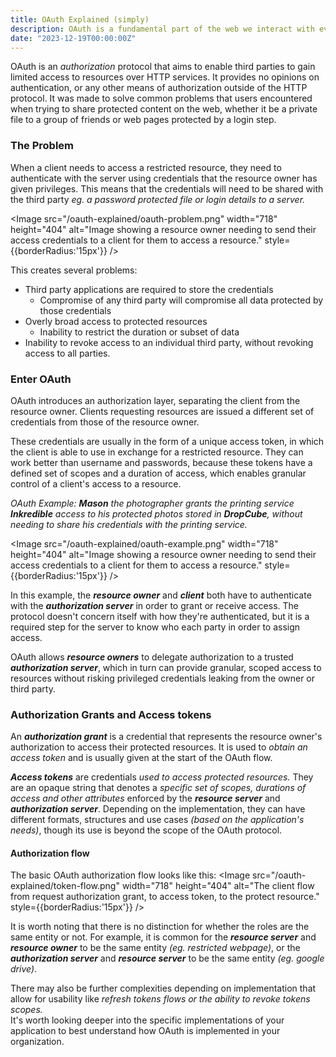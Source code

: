 ```yaml
---
title: OAuth Explained (simply) 
description: OAuth is a fundamental part of the web we interact with every day, though not many people know much about it. In this article we'll explore what OAuth is (and what it isn't) in a digestable way. 
date: "2023-12-19T00:00:00Z"
---
```


OAuth is an _authorization_ protocol that aims to enable third parties to gain limited access to resources over HTTP services. 
It provides no opinions on authentication, or any other means of authorization outside of the HTTP protocol.
It was made to solve common problems that users encountered when trying to share protected content on the web, whether it be a private file to a group of friends or web pages protected by a login step.

### The Problem
When a client needs to access a restricted resource, they need to authenticate with the server using credentials that the resource owner has given privileges.
This means that the credentials will need to be shared with the third party _eg. a password protected file or login details to a server._

<Image src="/oauth-explained/oauth-problem.png" width="718" height="404" alt="Image showing a resource owner needing to send their access credentials to a client for them to access a resource." style={{borderRadius:'15px'}} />

This creates several problems:
- Third party applications are required to store the credentials
    - Compromise of any third party will compromise all data protected by those credentials
- Overly broad access to protected resources
    - Inability to restrict the duration or subset of data
- Inability to revoke access to an individual third party, without revoking access to all parties.

### Enter OAuth
OAuth introduces an authorization layer, separating the client from the resource owner.
Clients requesting resources are issued a different set of credentials from those of the resource owner.

These credentials are usually in the form of a unique access token, in which the client is able to use in exchange for a restricted resource.
They can work better than username and passwords, because these tokens have a defined set of scopes and a duration of access, which enables granular control of a client's access to a resource.

_OAuth Example: **Mason** the photographer grants the printing service **Inkredible** access to his protected photos stored in **DropCube**, without needing to share his credentials with the printing service._

<Image src="/oauth-explained/oauth-example.png" width="718" height="404" alt="Image showing a resource owner needing to send their access credentials to a client for them to access a resource." style={{borderRadius:'15px'}} />

In this example, the _**resource owner**_ and _**client**_ both have to authenticate with the _**authorization server**_ in order to grant or receive access.
The protocol doesn't concern itself with how they're authenticated, but it is a required step for the server to know who each party in order to assign access.

OAuth allows _**resource owners**_ to delegate authorization to a trusted _**authorization server**_, 
which in turn can provide granular, scoped access to resources without risking privileged credentials leaking from the owner or third party.

### Authorization Grants and Access tokens
An _**authorization grant**_ is a credential that represents the resource owner's authorization to access their protected resources.
It is used to _obtain an access token_ and is usually given at the start of the OAuth flow. 

_**Access tokens**_ are credentials _used to access protected resources._
They are an opaque string that denotes a _specific set of scopes, durations of access and other attributes_ enforced by the _**resource server**_ and _**authorization server**_. 
Depending on the implementation, they can have different formats, structures and use cases _(based on the application's needs)_, though its use is beyond the scope of the OAuth protocol.

#### Authorization flow
The basic OAuth authorization flow looks like this:
<Image src="/oauth-explained/token-flow.png" width="718" height="404" alt="The client flow from request authorization grant, to access token, to the protect resource." style={{borderRadius:'15px'}} />

It is worth noting that there is no distinction for whether the roles are the same entity or not. 
For example, it is common for the _**resource server**_ and _**resource owner**_ to be the same entity _(eg. restricted webpage)_, or the _**authorization server**_ and _**resource server**_ to be the same entity _(eg. google drive)_. 

There may also be further complexities depending on implementation that allow for usability like _refresh tokens flows or the ability to revoke tokens scopes._  
It's worth looking deeper into the specific implementations of your application to best understand how OAuth is implemented in your organization. 